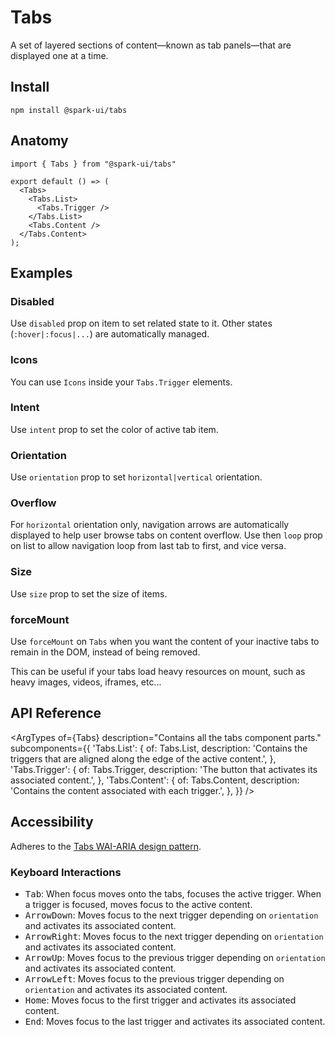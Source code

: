 

<Meta of={stories} />

# Tabs

A set of layered sections of content—known as tab panels—that are displayed one at a time.

<Canvas of={stories.Default} />

## Install

```
npm install @spark-ui/tabs
```

## Anatomy

```tsx
import { Tabs } from "@spark-ui/tabs"

export default () => (
  <Tabs>
    <Tabs.List> 
      <Tabs.Trigger />
    </Tabs.List>
    <Tabs.Content />
  </Tabs.Content>
);
```

## Examples

### Disabled

Use `disabled` prop on item to set related state to it. Other states (`:hover|:focus|...`) are automatically managed.

<Canvas of={stories.State} />

### Icons

You can use `Icons` inside your `Tabs.Trigger` elements.

<Canvas of={stories.Icons} />

### Intent

Use `intent` prop to set the color of active tab item.

<Canvas of={stories.Intent} />

### Orientation

Use `orientation` prop to set `horizontal|vertical` orientation.

<Canvas of={stories.Orientation} />

### Overflow

For `horizontal` orientation only, navigation arrows are automatically displayed to help user browse tabs on content overflow. Use then `loop` prop on list to allow navigation loop from last tab to first, and vice versa.

<Canvas of={stories.Overflow} />

### Size

Use `size` prop to set the size of items.

<Canvas of={stories.Size} />

### forceMount

Use `forceMount` on `Tabs` when you want the content of your inactive tabs to remain in the DOM, instead of being removed.

This can be useful if your tabs load heavy resources on mount, such as heavy images, videos, iframes, etc...

<Canvas of={stories.ForceMount} />

## API Reference

<ArgTypes
  of={Tabs}
  description="Contains all the tabs component parts."
  subcomponents={{
    'Tabs.List': {
      of: Tabs.List,
      description: 'Contains the triggers that are aligned along the edge of the active content.',
    },
    'Tabs.Trigger': {
      of: Tabs.Trigger,
      description: 'The button that activates its associated content.',
    },
    'Tabs.Content': {
      of: Tabs.Content,
      description: 'Contains the content associated with each trigger.',
    },
  }}
/>

## Accessibility

<A11yReport of="tabs" />

Adheres to the [Tabs WAI-ARIA design pattern](https://www.w3.org/WAI/ARIA/apg/patterns/tabs).

### Keyboard Interactions

- <Kbd>Tab</Kbd>: When focus moves onto the tabs, focuses the active trigger. When a trigger is
  focused, moves focus to the active content.
- <Kbd>ArrowDown</Kbd>: Moves focus to the next trigger depending on `orientation` and activates its
  associated content.
- <Kbd>ArrowRight</Kbd>: Moves focus to the next trigger depending on `orientation` and activates
  its associated content.
- <Kbd>ArrowUp</Kbd>: Moves focus to the previous trigger depending on `orientation` and activates
  its associated content.
- <Kbd>ArrowLeft</Kbd>: Moves focus to the previous trigger depending on `orientation` and activates
  its associated content.
- <Kbd>Home</Kbd>: Moves focus to the first trigger and activates its associated content.
- <Kbd>End</Kbd>: Moves focus to the last trigger and activates its associated content.

